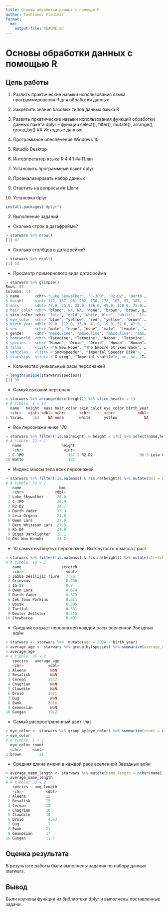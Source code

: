 ```yaml
---
title: Основы обработки данных с помощью R
author: Tashlanov Vladimir
format:
  md:
    output-file: README.md
---
```

# Основы обработки данных с помощью R

## Цель работы

1. Развить практические навыки использования языка программирования R для обработки данных 
2. Закрепить знания базовых типов данных языка R 
3. Развить пркатические навыки использования функций обработки данных пакета dplyr – функции select(), filter(), mutate(), arrange(), group_by()
## Исходные данные

1. Программное обеспечение Windows 10
2. Rstudio Desktop
3. Интерпретатор языка R 4.4.1
## План

1. Установить программный пакет dplyr
2. Проанализировать набор данных
3. Ответить на вопросы
## Шаги

1. Установка dplyr
```r
install.packages("dplyr")
```
2. Выполнение заданий:
* Сколько строк в датафрейме?
```r
> starwars %>% nrow()
[1] 87
```
* Сколько столбцов в датафрейме? 
```r
> starwars %>% ncol()
[1] 14
```
* Просмотр примернового вида датафрейма
```r
> starwars %>% glimpse()
Rows: 87
Columns: 14
$ name       <chr> "Luke Skywalker", "C-3PO", "R2-D2", "Darth …
$ height     <int> 172, 167, 96, 202, 150, 178, 165, 97, 183, …
$ mass       <dbl> 77.0, 75.0, 32.0, 136.0, 49.0, 120.0, 75.0,…
$ hair_color <chr> "blond", NA, NA, "none", "brown", "brown, g…
$ skin_color <chr> "fair", "gold", "white, blue", "white", "li…
$ eye_color  <chr> "blue", "yellow", "red", "yellow", "brown",…
$ birth_year <dbl> 19.0, 112.0, 33.0, 41.9, 19.0, 52.0, 47.0, …
$ sex        <chr> "male", "none", "none", "male", "female", "…
$ gender     <chr> "masculine", "masculine", "masculine", "mas…
$ homeworld  <chr> "Tatooine", "Tatooine", "Naboo", "Tatooine"…
$ species    <chr> "Human", "Droid", "Droid", "Human", "Human"…
$ films      <list> <"A New Hope", "The Empire Strikes Back", …
$ vehicles   <list> <"Snowspeeder", "Imperial Speeder Bike">, …
$ starships  <list> <"X-wing", "Imperial shuttle">, <>, <>, "T…
```
* Количество уникальные расы персонажей
```r
> length(unique(starwars$species))  
[1] 38
```
* Самый высокий персонаж
```r
> starwars %>% arrange(desc(height)) %>% slice_head(n = 1)
# A tibble: 1 × 14
  name   height  mass hair_color skin_color eye_color birth_year
  <chr>   <int> <dbl> <chr>      <chr>      <chr>          <dbl>
1 Yarae…    264    NA none       white      yellow            NA
```
* Все персонажи ниже 170
```r
> starwars %>% filter(!is.na(height) & height < 170) %>% select(name,height)
# A tibble: 22 × 2
   name                  height
   <chr>                  <int>
 1 C-3PO                    167 2 R2-D2                     96 3 Leia Organa              150 4 Beru Whitesun Lars       165 5 R5-D4                     97 6 Yoda                      66 7 Mon Mothma               150 8 Wicket Systri Warrick     88 9 Nien Nunb                160
10 Watto                    137
```
* Индекс массы тела всех персонажей
```r
> starwars %>% filter(!is.na(mass) & !is.na(height)) %>% mutate(bmi = mass / (height/100)^2) %>% select(name,bmi)
# A tibble: 59 × 2
   name                 bmi
   <chr>              <dbl>
 1 Luke Skywalker      26.0
 2 C-3PO               26.9
 3 R2-D2               34.7
 4 Darth Vader         33.3
 5 Leia Organa         21.8
 6 Owen Lars           37.9
 7 Beru Whitesun Lars  27.5
 8 R5-D4               34.0
 9 Biggs Darklighter   25.1
10 Obi-Wan Kenobi      23.2
```
* 10 самых вытянутых персонажей. Вытянутость = масса / рост
```r
> starwars %>% filter(!is.na(mass) & !is.na(height)) %>% mutate(stretch = mass / height) %>% arrange(desc(stretch)) %>% slice(1:10) %>% select(name,stretch)
# A tibble: 10 × 2
   name                  stretch
   <chr>                   <dbl>
 1 Jabba Desilijic Tiure   7.76 
 2 Grievous                0.736
 3 IG-88                   0.7  
 4 Owen Lars               0.674
 5 Darth Vader             0.673
 6 Jek Tono Porkins        0.611
 7 Bossk                   0.595
 8 Tarfful                 0.581
 9 Dexter Jettster         0.515
10 Chewbacca               0.491
```
* Средний возраст персонажей каждой расы вселенной Звездных войн
```r
> starwars <- starwars %>%  mutate(age = 2024 - birth_year)
> average_age <- starwars %>% group_by(species) %>% summarise(average_age = mean(age, na.rm = TRUE))
> average_age
# A tibble: 38 × 2
   species   average_age
   <chr>           <dbl>
 1 Aleena           NaN 
 2 Besalisk         NaN 
 3 Cerean          1932 
 4 Chagrian         NaN 
 5 Clawdite         NaN 
 6 Droid           1971.
 7 Dug              NaN 
 8 Ewok            2016 
 9 Geonosian        NaN 
10 Gungan          1972
```
* Самый распространенный цвет глаз
```r
> eye_color <- starwars %>% group_by(eye_color) %>% summarize(count = n()) %>% arrange(desc(count)) %>% slice_head(n = 1)
> eye_color
# A tibble: 1 × 2
  eye_color count
  <chr>     <int>
1 brown        21
```
* Средняя длина имени в каждой расе вселенной Звездных войн
```r
> average_name_length <- starwars %>% mutate(name_length = nchar(name)) %>% group_by(species) %>%   summarize(avg_length = mean(name_length, na.rm = TRUE))
> average_name_length
# A tibble: 38 × 2
   species   avg_length
   <chr>          <dbl>
 1 Aleena         12   
 2 Besalisk       15   
 3 Cerean         12   
 4 Chagrian       10   
 5 Clawdite       10   
 6 Droid           4.83
 7 Dug             7   
 8 Ewok           21   
 9 Geonosian      17   
10 Gungan         11.7
```
## Оценка результата

В результате работы были выполнены задания по набору данных starwars.

## Вывод

Были изучены функции из библиотеки dplyr и выполнены поставленные задачи.
